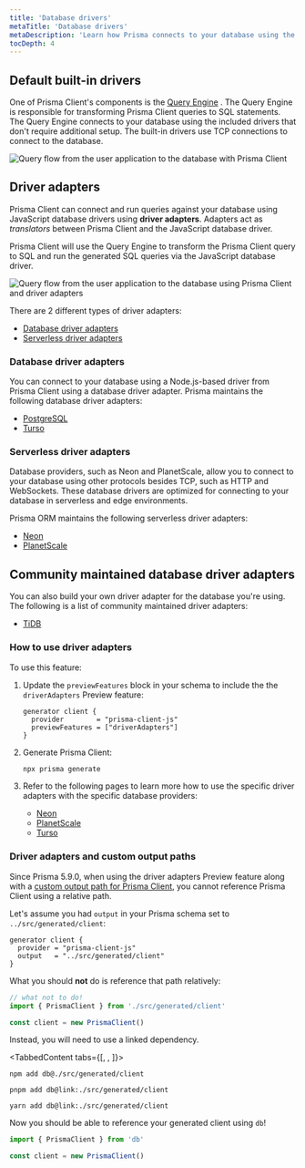 ```yaml
---
title: 'Database drivers'
metaTitle: 'Database drivers'
metaDescription: 'Learn how Prisma connects to your database using the built-in drivers and how you can use Prisma along with other JavaScript database drivers using driver adapters (Preview)'
tocDepth: 4
---
```


## Default built-in drivers

One of Prisma Client's components is the [Query Engine](/orm/more/under-the-hood/engines) . The Query Engine is responsible for transforming Prisma Client queries to SQL statements. The Query Engine connects to your database using the included drivers that don't require additional setup. The built-in drivers use TCP connections to connect to the database.

![Query flow from the user application to the database with Prisma Client](./images/drivers/qe-query-execution-flow.png)

## Driver adapters

Prisma Client can connect and run queries against your database using JavaScript database drivers using **driver adapters**. Adapters act as _translators_ between Prisma Client and the JavaScript database driver.

Prisma Client will use the Query Engine to transform the Prisma Client query to SQL and run the generated SQL queries via the JavaScript database driver.

![Query flow from the user application to the database using Prisma Client and driver adapters](./images/drivers/qe-query-engine-adapter.png)

There are 2 different types of driver adapters:

- [Database driver adapters](#database-driver-adapters)
- [Serverless driver adapters](#serverless-driver-adapters)

### Database driver adapters

You can connect to your database using a Node.js-based driver from Prisma Client using a database driver adapter. Prisma maintains the following database driver adapters:

- [PostgreSQL](/orm/overview/databases/postgresql#using-the-node-postgres-driver)
- [Turso](/orm/overview/databases/turso#how-to-connect-and-query-a-turso-database)

### Serverless driver adapters

Database providers, such as Neon and PlanetScale, allow you to connect to your database using other protocols besides TCP, such as HTTP and WebSockets. These database drivers are optimized for connecting to your database in serverless and edge environments.

Prisma ORM maintains the following serverless driver adapters:

- [Neon](/orm/overview/databases/neon#how-to-use-neons-serverless-driver-with-prisma-orm-preview)
- [PlanetScale](/orm/overview/databases/planetscale#how-to-use-the-planetscale-serverless-driver-with-prisma-orm-preview)

## Community maintained database driver adapters

You can also build your own driver adapter for the database you're using. The following is a list of community maintained driver adapters:

- [TiDB](https://github.com/tidbcloud/prisma-adapter)

### How to use driver adapters

To use this feature:

1. Update the `previewFeatures` block in your schema to include the the `driverAdapters` Preview feature:

   ```prisma
   generator client {
     provider        = "prisma-client-js"
     previewFeatures = ["driverAdapters"]
   }
   ```

2. Generate Prisma Client:

   ```sh
   npx prisma generate
   ```

3. Refer to the following pages to learn more how to use the specific driver adapters with the specific database providers:

   - [Neon](/orm/overview/databases/neon#how-to-use-neons-serverless-driver-with-prisma-orm-preview)
   - [PlanetScale](/orm/overview/databases/planetscale#how-to-use-the-planetscale-serverless-driver-with-prisma-orm-preview)
   - [Turso](/orm/overview/databases/turso#how-to-connect-and-query-a-turso-database)

### Driver adapters and custom output paths

Since Prisma 5.9.0, when using the driver adapters Preview feature along with a [custom output path for Prisma Client](/orm/prisma-client/setup-and-configuration/generating-prisma-client#using-a-custom-output-path), you cannot reference Prisma Client using a relative path.

Let's assume you had `output` in your Prisma schema set to `../src/generated/client`:

```prisma
generator client {
  provider = "prisma-client-js"
  output   = "../src/generated/client"
}
```

What you should **not** do is reference that path relatively:

```ts no-copy
// what not to do!
import { PrismaClient } from './src/generated/client'

const client = new PrismaClient()
```

Instead, you will need to use a linked dependency.

<TabbedContent tabs={[<FileWithIcon text="npm" icon="file"/>, <FileWithIcon text="pnpm" icon="file"/>, <FileWithIcon text="yarn" icon="file"/>]}>

<tab>

```terminal
npm add db@./src/generated/client
```

</tab>

<tab>

```terminal
pnpm add db@link:./src/generated/client
```

</tab>

<tab>

```terminal
yarn add db@link:./src/generated/client
```

</tab>

</TabbedContent>

Now you should be able to reference your generated client using `db`!

```ts
import { PrismaClient } from 'db'

const client = new PrismaClient()
```

